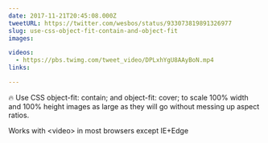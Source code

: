 ```yaml
---
date: 2017-11-21T20:45:08.000Z
tweetURL: https://twitter.com/wesbos/status/933073819891326977
slug: use-css-object-fit-contain-and-object-fit
images:

videos:
  - https://pbs.twimg.com/tweet_video/DPLxhYgU8AAyBoN.mp4
links:

---
```

🔥 Use CSS object-fit: contain; and  object-fit: cover; to scale 100% width and 100% height images as large as they will go without messing up aspect ratios.

Works with &lt;video&gt; in most browsers except IE+Edge
